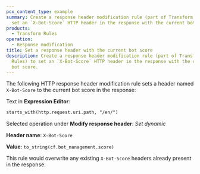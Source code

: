 ```yaml
---
pcx_content_type: example
summary: Create a response header modification rule (part of Transform Rules) to
  set an `X-Bot-Score` HTTP header in the response with the current bot score.
products:
  - Transform Rules
operation:
  - Response modification
title: Set a response header with the current bot score
description: Create a response header modification rule (part of Transform
  Rules) to set an `X-Bot-Score` HTTP header in the response with the current
  bot score.
---
```



The following HTTP response header modification rule sets a header named `X-Bot-Score` to the current bot score in the response:

<Example>

Text in **Expression Editor**:

```txt
starts_with(http.request.uri.path, "/en/")
```

Selected operation under **Modify response header**: _Set dynamic_

**Header name**: `X-Bot-Score`

**Value**: `to_string(cf.bot_management.score)`

</Example>

This rule would overwrite any existing `X-Bot-Score` headers already present in the response.
